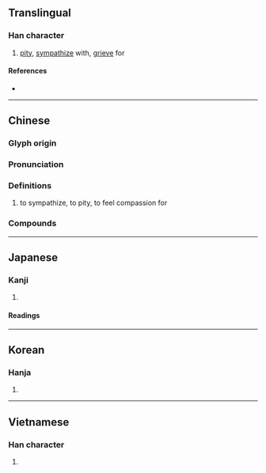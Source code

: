 {{also|悯}}
{{character info/new}}
==Translingual==

===Han character===
{{Han char|rn=61|rad=心|as=12|sn=15|four=97020|canj=PANK|ids=⿰忄閔}}

# [[pity]], [[sympathize]] with, [[grieve]] for

====References====
* {{Han ref|kx=0403.320|dkj=11252|dj=0744.010|hdz=42357.040|uh=61AB|ud=25003|bh=BCA7|bd=48295}}

----

==Chinese==
{{zh-forms|s=悯}}

===Glyph origin===
{{Han etym}}

===Pronunciation===
{{zh-pron
|m=mǐn
|c=man5
|mn=bín
|mc=y
|oc=y
|cat=
}}

===Definitions===
{{zh-hanzi}}

# to sympathize, to pity, to feel compassion for

===Compounds===
{{zh-der|其情可憫|垂憫|悲天憫人|悲憫|慈憫|憐憫|憫恤|憫惻|憫然|矜憫}}

----

==Japanese==

===Kanji===
{{ja-kanji|grade=|rs=心12}}

# {{defn|lang=ja|sort=心12}}

====Readings====
{{ja-readings
|goon=みん
|kanon=びん
|kun=あわ-れむ, うれ-える
}}

----

==Korean==

===Hanja===
{{ko-hanja|hangeul=민|eumhun=|rv=min|mr=min|y=min}}

# {{defn|lang=ko|sort=心12}}

----

==Vietnamese==

===Han character===
{{vi-hantu|[[mẫn]]|rs=心12}}

# {{defn|lang=vi|sort=心12}}